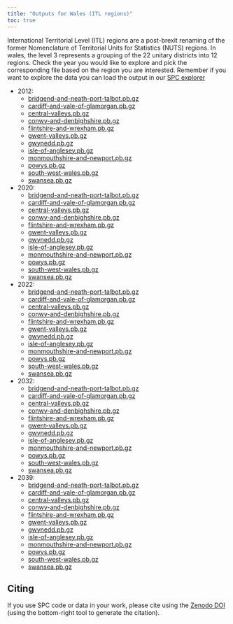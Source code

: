 ```yaml
---
title: "Outputs for Wales (ITL regions)"
toc: true
---
```


International Territorial Level (ITL) regions are a post-brexit renaming of the former Nomenclature of Territorial Units for Statistics (NUTS) regions. In wales, the level 3 represents a grouping of the 22 unitary districts into 12 regions. Check the year you would like to explore and pick the corresponding file based on the region you are interested. Remember if you want to explore the data you can load the output in our [SPC explorer](https://alan-turing-institute.github.io/uatk-spc/app/)

- 2012:
  - [bridgend-and-neath-port-talbot.pb.gz](https://ramp0storage.blob.core.windows.net/spc-output/v2.1/Wales/2012/bridgend-and-neath-port-talbot.pb.gz)
  - [cardiff-and-vale-of-glamorgan.pb.gz](https://ramp0storage.blob.core.windows.net/spc-output/v2.1/Wales/2012/cardiff-and-vale-of-glamorgan.pb.gz)
  - [central-valleys.pb.gz](https://ramp0storage.blob.core.windows.net/spc-output/v2.1/Wales/2012/central-valleys.pb.gz)
  - [conwy-and-denbighshire.pb.gz](https://ramp0storage.blob.core.windows.net/spc-output/v2.1/Wales/2012/conwy-and-denbighshire.pb.gz)
  - [flintshire-and-wrexham.pb.gz](https://ramp0storage.blob.core.windows.net/spc-output/v2.1/Wales/2012/flintshire-and-wrexham.pb.gz)
  - [gwent-valleys.pb.gz](https://ramp0storage.blob.core.windows.net/spc-output/v2.1/Wales/2012/gwent-valleys.pb.gz)
  - [gwynedd.pb.gz](https://ramp0storage.blob.core.windows.net/spc-output/v2.1/Wales/2012/gwynedd.pb.gz)
  - [isle-of-anglesey.pb.gz](https://ramp0storage.blob.core.windows.net/spc-output/v2.1/Wales/2012/isle-of-anglesey.pb.gz)
  - [monmouthshire-and-newport.pb.gz](https://ramp0storage.blob.core.windows.net/spc-output/v2.1/Wales/2012/monmouthshire-and-newport.pb.gz)
  - [powys.pb.gz](https://ramp0storage.blob.core.windows.net/spc-output/v2.1/Wales/2012/powys.pb.gz)
  - [south-west-wales.pb.gz](https://ramp0storage.blob.core.windows.net/spc-output/v2.1/Wales/2012/south-west-wales.pb.gz)
  - [swansea.pb.gz](https://ramp0storage.blob.core.windows.net/spc-output/v2.1/Wales/2012/swansea.pb.gz)

- 2020:
  - [bridgend-and-neath-port-talbot.pb.gz](https://ramp0storage.blob.core.windows.net/spc-output/v2.1/Wales/2020/bridgend-and-neath-port-talbot.pb.gz)
  - [cardiff-and-vale-of-glamorgan.pb.gz](https://ramp0storage.blob.core.windows.net/spc-output/v2.1/Wales/2020/cardiff-and-vale-of-glamorgan.pb.gz)
  - [central-valleys.pb.gz](https://ramp0storage.blob.core.windows.net/spc-output/v2.1/Wales/2020/central-valleys.pb.gz)
  - [conwy-and-denbighshire.pb.gz](https://ramp0storage.blob.core.windows.net/spc-output/v2.1/Wales/2020/conwy-and-denbighshire.pb.gz)
  - [flintshire-and-wrexham.pb.gz](https://ramp0storage.blob.core.windows.net/spc-output/v2.1/Wales/2020/flintshire-and-wrexham.pb.gz)
  - [gwent-valleys.pb.gz](https://ramp0storage.blob.core.windows.net/spc-output/v2.1/Wales/2020/gwent-valleys.pb.gz)
  - [gwynedd.pb.gz](https://ramp0storage.blob.core.windows.net/spc-output/v2.1/Wales/2020/gwynedd.pb.gz)
  - [isle-of-anglesey.pb.gz](https://ramp0storage.blob.core.windows.net/spc-output/v2.1/Wales/2020/isle-of-anglesey.pb.gz)
  - [monmouthshire-and-newport.pb.gz](https://ramp0storage.blob.core.windows.net/spc-output/v2.1/Wales/2020/monmouthshire-and-newport.pb.gz)
  - [powys.pb.gz](https://ramp0storage.blob.core.windows.net/spc-output/v2.1/Wales/2020/powys.pb.gz)
  - [south-west-wales.pb.gz](https://ramp0storage.blob.core.windows.net/spc-output/v2.1/Wales/2020/south-west-wales.pb.gz)
  - [swansea.pb.gz](https://ramp0storage.blob.core.windows.net/spc-output/v2.1/Wales/2020/swansea.pb.gz)

- 2022:
  - [bridgend-and-neath-port-talbot.pb.gz](https://ramp0storage.blob.core.windows.net/spc-output/v2.1/Wales/2022/bridgend-and-neath-port-talbot.pb.gz)
  - [cardiff-and-vale-of-glamorgan.pb.gz](https://ramp0storage.blob.core.windows.net/spc-output/v2.1/Wales/2022/cardiff-and-vale-of-glamorgan.pb.gz)
  - [central-valleys.pb.gz](https://ramp0storage.blob.core.windows.net/spc-output/v2.1/Wales/2022/central-valleys.pb.gz)
  - [conwy-and-denbighshire.pb.gz](https://ramp0storage.blob.core.windows.net/spc-output/v2.1/Wales/2022/conwy-and-denbighshire.pb.gz)
  - [flintshire-and-wrexham.pb.gz](https://ramp0storage.blob.core.windows.net/spc-output/v2.1/Wales/2022/flintshire-and-wrexham.pb.gz)
  - [gwent-valleys.pb.gz](https://ramp0storage.blob.core.windows.net/spc-output/v2.1/Wales/2022/gwent-valleys.pb.gz)
  - [gwynedd.pb.gz](https://ramp0storage.blob.core.windows.net/spc-output/v2.1/Wales/2022/gwynedd.pb.gz)
  - [isle-of-anglesey.pb.gz](https://ramp0storage.blob.core.windows.net/spc-output/v2.1/Wales/2022/isle-of-anglesey.pb.gz)
  - [monmouthshire-and-newport.pb.gz](https://ramp0storage.blob.core.windows.net/spc-output/v2.1/Wales/2022/monmouthshire-and-newport.pb.gz)
  - [powys.pb.gz](https://ramp0storage.blob.core.windows.net/spc-output/v2.1/Wales/2022/powys.pb.gz)
  - [south-west-wales.pb.gz](https://ramp0storage.blob.core.windows.net/spc-output/v2.1/Wales/2022/south-west-wales.pb.gz)
  - [swansea.pb.gz](https://ramp0storage.blob.core.windows.net/spc-output/v2.1/Wales/2022/swansea.pb.gz)

- 2032:
  - [bridgend-and-neath-port-talbot.pb.gz](https://ramp0storage.blob.core.windows.net/spc-output/v2.1/Wales/2032/bridgend-and-neath-port-talbot.pb.gz)
  - [cardiff-and-vale-of-glamorgan.pb.gz](https://ramp0storage.blob.core.windows.net/spc-output/v2.1/Wales/2032/cardiff-and-vale-of-glamorgan.pb.gz)
  - [central-valleys.pb.gz](https://ramp0storage.blob.core.windows.net/spc-output/v2.1/Wales/2032/central-valleys.pb.gz)
  - [conwy-and-denbighshire.pb.gz](https://ramp0storage.blob.core.windows.net/spc-output/v2.1/Wales/2032/conwy-and-denbighshire.pb.gz)
  - [flintshire-and-wrexham.pb.gz](https://ramp0storage.blob.core.windows.net/spc-output/v2.1/Wales/2032/flintshire-and-wrexham.pb.gz)
  - [gwent-valleys.pb.gz](https://ramp0storage.blob.core.windows.net/spc-output/v2.1/Wales/2032/gwent-valleys.pb.gz)
  - [gwynedd.pb.gz](https://ramp0storage.blob.core.windows.net/spc-output/v2.1/Wales/2032/gwynedd.pb.gz)
  - [isle-of-anglesey.pb.gz](https://ramp0storage.blob.core.windows.net/spc-output/v2.1/Wales/2032/isle-of-anglesey.pb.gz)
  - [monmouthshire-and-newport.pb.gz](https://ramp0storage.blob.core.windows.net/spc-output/v2.1/Wales/2032/monmouthshire-and-newport.pb.gz)
  - [powys.pb.gz](https://ramp0storage.blob.core.windows.net/spc-output/v2.1/Wales/2032/powys.pb.gz)
  - [south-west-wales.pb.gz](https://ramp0storage.blob.core.windows.net/spc-output/v2.1/Wales/2032/south-west-wales.pb.gz)
  - [swansea.pb.gz](https://ramp0storage.blob.core.windows.net/spc-output/v2.1/Wales/2032/swansea.pb.gz)

- 2039:
  - [bridgend-and-neath-port-talbot.pb.gz](https://ramp0storage.blob.core.windows.net/spc-output/v2.1/Wales/2039/bridgend-and-neath-port-talbot.pb.gz)
  - [cardiff-and-vale-of-glamorgan.pb.gz](https://ramp0storage.blob.core.windows.net/spc-output/v2.1/Wales/2039/cardiff-and-vale-of-glamorgan.pb.gz)
  - [central-valleys.pb.gz](https://ramp0storage.blob.core.windows.net/spc-output/v2.1/Wales/2039/central-valleys.pb.gz)
  - [conwy-and-denbighshire.pb.gz](https://ramp0storage.blob.core.windows.net/spc-output/v2.1/Wales/2039/conwy-and-denbighshire.pb.gz)
  - [flintshire-and-wrexham.pb.gz](https://ramp0storage.blob.core.windows.net/spc-output/v2.1/Wales/2039/flintshire-and-wrexham.pb.gz)
  - [gwent-valleys.pb.gz](https://ramp0storage.blob.core.windows.net/spc-output/v2.1/Wales/2039/gwent-valleys.pb.gz)
  - [gwynedd.pb.gz](https://ramp0storage.blob.core.windows.net/spc-output/v2.1/Wales/2039/gwynedd.pb.gz)
  - [isle-of-anglesey.pb.gz](https://ramp0storage.blob.core.windows.net/spc-output/v2.1/Wales/2039/isle-of-anglesey.pb.gz)
  - [monmouthshire-and-newport.pb.gz](https://ramp0storage.blob.core.windows.net/spc-output/v2.1/Wales/2039/monmouthshire-and-newport.pb.gz)
  - [powys.pb.gz](https://ramp0storage.blob.core.windows.net/spc-output/v2.1/Wales/2039/powys.pb.gz)
  - [south-west-wales.pb.gz](https://ramp0storage.blob.core.windows.net/spc-output/v2.1/Wales/2039/south-west-wales.pb.gz)
  - [swansea.pb.gz](https://ramp0storage.blob.core.windows.net/spc-output/v2.1/Wales/2039/swansea.pb.gz)

## Citing

If you use SPC code or data in your work, please cite using the [Zenodo
DOI](https://zenodo.org/badge/latestdoi/479038905) (using the bottom-right tool
to generate the citation).
